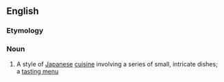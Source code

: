 ==English==

===Etymology===
{{etyl|ja}}

===Noun===
{{wikipedia}}
{{en-noun}}

# A style of [[Japanese]] [[cuisine]] involving a series of small, intricate dishes; a [[tasting menu]]